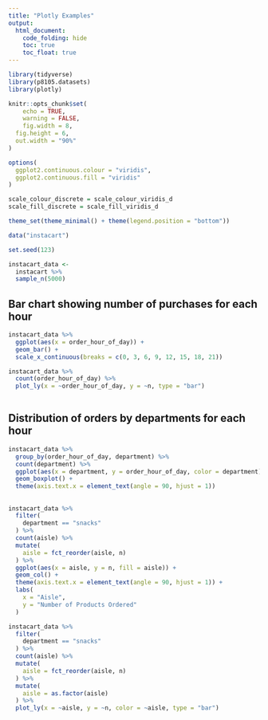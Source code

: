 ```yaml
---
title: "Plotly Examples"
output: 
  html_document:
    code_folding: hide
    toc: true
    toc_float: true
---
```


```r
library(tidyverse)
library(p8105.datasets)
library(plotly)

knitr::opts_chunk$set(
	echo = TRUE,
	warning = FALSE,
	fig.width = 8, 
  fig.height = 6,
  out.width = "90%"
)

options(
  ggplot2.continuous.colour = "viridis",
  ggplot2.continuous.fill = "viridis"
)

scale_colour_discrete = scale_colour_viridis_d
scale_fill_discrete = scale_fill_viridis_d

theme_set(theme_minimal() + theme(legend.position = "bottom"))
```

```r
data("instacart")

set.seed(123)

instacart_data <-
  instacart %>% 
  sample_n(5000)
```


## Bar chart showing number of purchases for each hour
```r
instacart_data %>% 
  ggplot(aes(x = order_hour_of_day)) +
  geom_bar() +
  scale_x_continuous(breaks = c(0, 3, 6, 9, 12, 15, 18, 21))

instacart_data %>% 
  count(order_hour_of_day) %>% 
  plot_ly(x = ~order_hour_of_day, y = ~n, type = "bar")
  
```

## Distribution of orders by departments for each hour
```r
instacart_data %>% 
  group_by(order_hour_of_day, department) %>% 
  count(department) %>% 
  ggplot(aes(x = department, y = order_hour_of_day, color = department)) + 
  geom_boxplot() +
  theme(axis.text.x = element_text(angle = 90, hjust = 1))

```

## 

```r
instacart_data %>% 
  filter(
    department == "snacks"
  ) %>%
  count(aisle) %>% 
  mutate(
    aisle = fct_reorder(aisle, n)
  ) %>% 
  ggplot(aes(x = aisle, y = n, fill = aisle)) +
  geom_col() +
  theme(axis.text.x = element_text(angle = 90, hjust = 1)) +
  labs(
    x = "Aisle",
    y = "Number of Products Ordered" 
  ) 

instacart_data %>% 
  filter(
    department == "snacks"
  ) %>%
  count(aisle) %>% 
  mutate(
    aisle = fct_reorder(aisle, n)
  ) %>% 
  mutate(
    aisle = as.factor(aisle)
  ) %>% 
  plot_ly(x = ~aisle, y = ~n, color = ~aisle, type = "bar")
```

